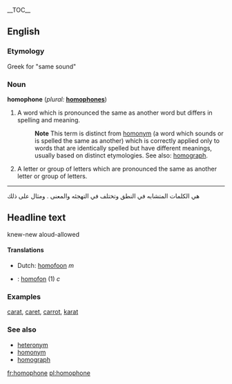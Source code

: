 {{wikipedia}}
__TOC__
==English==

===Etymology===
{{nyms}}
Greek for "same sound"

===Noun===
'''homophone'''  (''plural:'' '''[[homophones]]''')
# A word which is pronounced the same as another word but differs in spelling and meaning.
#:'''Note''' This term is distinct from [[homonym]] (a word which sounds or is spelled the same as another) which is correctly applied only to words that are identically spelled but have different meanings, usually based on distinct etymologies.  See also: [[homograph]].
# A letter or group of letters which are pronounced the same as another letter or group of letters.


----

هي الكلمات المتشابه في النطق وتختلف في التهجئه والمعنى .
ومثال على ذلك 

== Headline text ==

knew-new
aloud-allowed

==== Translations ====
*Dutch: [[homofoon]] ''m''
*{{sv}}: [[homofon]] (1) ''c''

===Examples===
[[carat]], [[caret]], [[carrot]], [[karat]]

===See also===
*[[heteronym]]
*[[homonym]]
*[[homograph]]

[[fr:homophone]]
[[pl:homophone]]